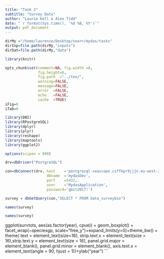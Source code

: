 ```yaml
---
title: "Task 2"
subtitle: "Survey Data" 
author: "Laurie Kell & Alex Tidd"
date: "`r format(Sys.time(), '%d %B, %Y')`"
output: pdf_document
---
```


```r
dirMy ="/home/laurence/Desktop/sea++/mydas/tasks"
dirInp=file.path(dirMy,"inputs")
dirDat=file.path(dirMy,"data")
```

```r
library(knitr)

opts_chunk$set(comment=NA, fig.width =8, 
               fig.height=6,
               fig.path  ="../tex/",
               warning=FALSE, 
               message=FALSE, 
               error  =FALSE, 
               echo   =FALSE,
               cache  =TRUE)
iFig=0
iTab=0
```

```r
library(DBI) 
library(RPostgreSQL) 
library(dplyr) 
library(plyr) 
library(reshape) 
library(maptools) 
library(ggplot2) 

options(scipen = 999) 
```

```r
drv=dbDriver("PostgreSQL") 

con=dbConnect(drv, host    ='postgresql-seascope.csffkpr9jjjn.eu-west-2.rds.amazonaws.com', 
                   dbname  ='mydasDev', 
                   port    =5432, 
                   user    ='MydasApplication', 
                   password='gmit2017!') 

survey = dbGetQuery(con,"SELECT * FROM data_surveybio") 
```

```r
names(survey)
```

```r
names(survey)
```
ggplot(survtots, aes(as.factor(year), cpue)) + geom_boxplot() + facet_wrap(~speciesgp, scale="free_y")+expand_limits(y=0)+theme_bw() + theme( text = element_text(size=16), strip.text.x = element_text(size = 16),strip.text.y = element_text(size = 16), panel.grid.major = element_blank(), panel.grid.minor = element_blank(), axis.text.x = element_text(angle = 90, hjust = 1))+ylab("year")
```

